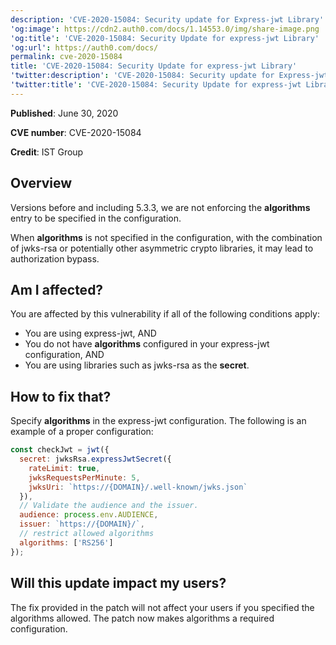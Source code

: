 ```yaml
---
description: 'CVE-2020-15084: Security update for Express-jwt Library'
'og:image': https://cdn2.auth0.com/docs/1.14553.0/img/share-image.png
'og:title': 'CVE-2020-15084: Security Update for express-jwt Library'
'og:url': https://auth0.com/docs/
permalink: cve-2020-15084
title: 'CVE-2020-15084: Security Update for express-jwt Library'
'twitter:description': 'CVE-2020-15084: Security update for Express-jwt Library'
'twitter:title': 'CVE-2020-15084: Security Update for express-jwt Library'
---
```

**Published**: June 30, 2020

**CVE number**: CVE-2020-15084

**Credit**: IST Group

## Overview

Versions before and including 5.3.3, we are not enforcing the **algorithms** entry to be specified in the configuration.

When **algorithms** is not specified in the configuration, with the combination of jwks-rsa or potentially other asymmetric crypto libraries, it may lead to authorization bypass.

## Am I affected?

You are affected by this vulnerability if all of the following conditions apply:

* You are using express-<Tooltip tip="JSON Web Token (JWT): Standard ID Token format (and often Access Token format) used to represent claims securely between two parties." cta="View Glossary" href="/glossary?term=jwt">jwt</Tooltip>, AND
* You do not have **algorithms** configured in your express-jwt configuration, AND
* You are using libraries such as jwks-rsa as the **secret**.

## How to fix that?

Specify **algorithms** in the express-jwt configuration. The following is an example of a proper configuration:

```javascript lines
const checkJwt = jwt({
  secret: jwksRsa.expressJwtSecret({
    rateLimit: true,
    jwksRequestsPerMinute: 5,
    jwksUri: `https://{DOMAIN}/.well-known/jwks.json`
  }),
  // Validate the audience and the issuer.
  audience: process.env.AUDIENCE,
  issuer: `https://{DOMAIN}/`,
  // restrict allowed algorithms
  algorithms: ['RS256']
});
```






## Will this update impact my users?

The fix provided in the patch will not affect your users if you specified the algorithms allowed. The patch now makes algorithms a required configuration.